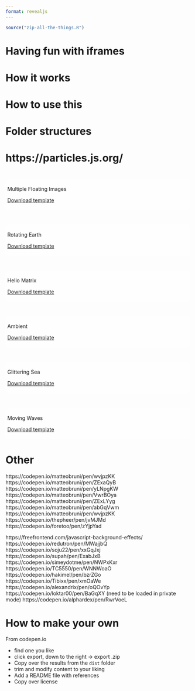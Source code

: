```yaml
---
format: revealjs
---
```


```r
source("zip-all-the-things.R")
```

# Having fun with iframes

# How it works

# How to use this

# Folder structures

# https://particles.js.org/

# {background-iframe="multiple-images/index.html"}

::: {style="background-color: #ffffffbb; border-radius: 10px; padding: 5px;"}
::: r-fit-text
Multiple Floating Images
:::

[Download template](multiple-images.zip)
:::

# {background-iframe="rotating-earth/index.html"}

::: {style="background-color: #ffffffbb; border-radius: 10px; padding: 5px;"}
::: r-fit-text
Rotating Earth
:::

[Download template](rotating-earth.zip)
:::

# {background-iframe="hello-matrix/index.html"}

::: {style="background-color: #ffffffbb; border-radius: 10px; padding: 5px;"}
::: r-fit-text
Hello Matrix
:::

[Download template](hello-matrix.zip)
:::

# {background-iframe="ambient/index.html"}

::: {style="background-color: #ffffff33; border-radius: 10px; padding: 5px;"}
::: r-fit-text
Ambient
:::
[Download template](ambient.zip)
:::

# {background-iframe="glittering-sea/index.html"}

::: {style="background-color: #ffffffbb; border-radius: 10px; padding: 5px;"}
::: r-fit-text
Glittering Sea
:::

[Download template](glittering-sea.zip)
:::

# {background-iframe="moving-waves/index.html"}

::: {style="background-color: #ffffffbb; border-radius: 10px; padding: 5px;"}
::: r-fit-text
Moving Waves
:::

[Download template](moving-waves.zip)
:::


# Other

https://codepen.io/matteobruni/pen/wvjpzKK
https://codepen.io/matteobruni/pen/ZExaQyB
https://codepen.io/matteobruni/pen/yLNpgKW
https://codepen.io/matteobruni/pen/VwrBOya
https://codepen.io/matteobruni/pen/ZExLYyg
https://codepen.io/matteobruni/pen/abGqVwm
https://codepen.io/matteobruni/pen/wvjpzKK
https://codepen.io/thepheer/pen/jvMJMd
https://codepen.io/foretoo/pen/zYjpYad

https://freefrontend.com/javascript-background-effects/
https://codepen.io/redutron/pen/MWajjbQ
https://codepen.io/soju22/pen/xxGqJxj
https://codepen.io/supah/pen/ExabJxB
https://codepen.io/simeydotme/pen/NWPxKxr
https://codepen.io/TC5550/pen/WNNWoaO
https://codepen.io/hakimel/pen/bzrZGo
https://codepen.io/Tibixx/pen/xmOaWe
https://codepen.io/alexandrix/pen/oQOvYp
https://codepen.io/loktar00/pen/BaGqXY (need to be loaded in private mode)
https://codepen.io/alphardex/pen/RwrVoeL

# How to make your own

From codepen.io

- find one you like
- click export, down to the right -> export .zip
- Copy over the results from the `dist` folder
- trim and modify content to your liking
- Add a README file with references
- Copy over license

